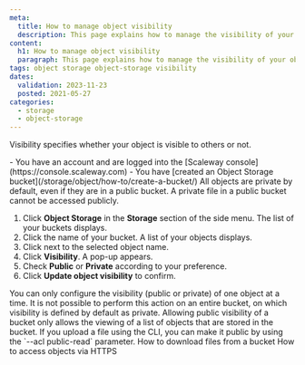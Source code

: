 ```yaml
---
meta:
  title: How to manage object visibility
  description: This page explains how to manage the visibility of your objects.
content:
  h1: How to manage object visibility
  paragraph: This page explains how to manage the visibility of your objects.
tags: object storage object-storage visibility
dates:
  validation: 2023-11-23
  posted: 2021-05-27
categories:
  - storage
  - object-storage
---
```


Visibility specifies whether your object is visible to others or not.

<Macro id="requirements" >

<Message type="requirement">
  - You have an account and are logged into the [Scaleway console](https://console.scaleway.com)
  - You have [created an Object Storage bucket](/storage/object/how-to/create-a-bucket/)
</Message>

<Message type="note">
  All objects are private by default, even if they are in a public bucket. A private file in a public bucket cannot be accessed publicly.
</Message>

1. Click **Object Storage** in the **Storage** section of the side menu. The list of your buckets displays.
2. Click the name of your bucket. A list of your objects displays.
3. Click <Icon name="more" /> next to the selected object name.
4. Click **Visibility**. A pop-up appears.
5. Check **Public** or **Private** according to your preference.
6. Click **Update object visibility** to confirm.

<Message type="important">
  You can only configure the visibility (public or private) of one object at a time. It is not possible to perform this action on an entire bucket, on which visibility is defined by default as private. Allowing public visibility of a bucket only allows the viewing of a list of objects that are stored in the bucket.
</Message>

<Message type="tip">
If you upload a file using the CLI, you can make it public by using the `--acl public-read` parameter.
</Message>

<Navigation title="See also">
  <PreviousButton to="/storage/object/how-to/download-files-from-a-bucket/">How to download files from a bucket</PreviousButton>
  <NextButton to="/storage/object/how-to/access-objects-via-https">How to access objects via HTTPS</NextButton>
</Navigation>
